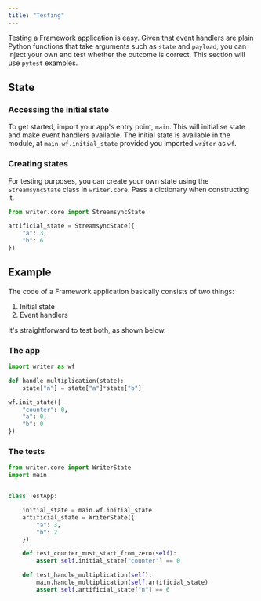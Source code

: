 ```yaml
---
title: "Testing"
---
```


Testing a Framework application is easy. Given that event handlers are plain Python functions that take arguments such as `state` and `payload`, you can inject your own and test whether the outcome is correct. This section will use `pytest` examples.

## State

### Accessing the initial state

To get started, import your app's entry point, `main`. This will initialise state and make event handlers available. The initial state is available in the module, at `main.wf.initial_state` provided you imported `writer` as `wf`.

### Creating states

For testing purposes, you can create your own state using the `StreamsyncState` class in `writer.core`. Pass a dictionary when constructing it.

```py
from writer.core import StreamsyncState

artificial_state = StreamsyncState({
    "a": 3,
    "b": 6
})
```

## Example

The code of a Framework application basically consists of two things:

1. Initial state
2. Event handlers

It's straightforward to test both, as shown below.

### The app

```py
import writer as wf

def handle_multiplication(state):
    state["n"] = state["a"]*state["b"]

wf.init_state({
    "counter": 0,
    "a": 0,
    "b": 0
})
```

### The tests

```py
from writer.core import WriterState
import main


class TestApp:

    initial_state = main.wf.initial_state
    artificial_state = WriterState({
        "a": 3,
        "b": 2
    })

    def test_counter_must_start_from_zero(self):
        assert self.initial_state["counter"] == 0

    def test_handle_multiplication(self):
        main.handle_multiplication(self.artificial_state)
        assert self.artificial_state["n"] == 6

```
